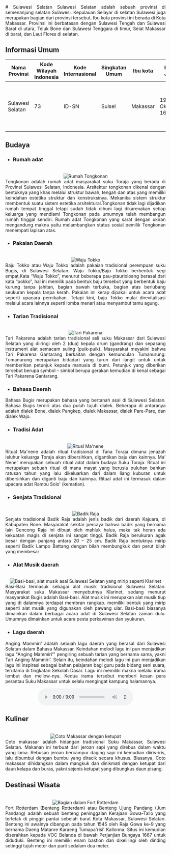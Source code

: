 <div align="justify">
   # Sulawesi Selatan
   Sulawesi Selatan adalah sebuah provinsi di semenanjung selatan Sulawesi. Kepulauan Selayar di selatan Sulawesi juga merupakan bagian dari provinsi tersebut. Ibu kota provinsi ini berada di Kota Makassar. Provinsi ini berbatasan dengan Sulawesi Tengah dan Sulawesi Barat di utara, Teluk Bone dan Sulawesi Tenggara di timur, Selat Makassar di barat, dan Laut Flores di selatan.

   ## Informasi Umum
   | Nama Provinsi  | Kode Wilayah Indonesia | Kode Internasional | Singkatan Umum | Ibu kota |   Hari Jadi   | Lambang                                                              |
   |----------------|------------------------|--------------------|----------------|----------|---------------|----------------------------------------------------------------------|
   |Sulawesi Selatan|           73           |       ID-SN        | Sulsel         | Makassar |19 Oktober 1669| <div align="center"><img alt="Lambang" width="150" src="https://upload.wikimedia.org/wikipedia/commons/thumb/6/67/Coat_of_arms_of_South_Sulawesi.svg/90px-Coat_of_arms_of_South_Sulawesi.svg.png"/></div> |

   ## Budaya

   - ### Rumah adat
   <br/>
   <div align="center"><img alt="Rumah Tongkonan" src="https://upload.wikimedia.org/wikipedia/commons/thumb/e/ed/Tongkonan_Toraja.jpg/330px-Tongkonan_Toraja.jpg"/></div>
   Tongkonan adalah rumah adat masyarakat suku Toraja yang berada di Provinsi Sulawesi Selatan, Indonesia. Arsitektur tongkonan dikenal dengan bentuknya yang khas melalui struktur bawah, tengah dan atas yang memiliki keindahan estetika struktur dan konstruksinya. Mekanika sistem struktur membentuk suatu sistem estetika arsitektural.Tongkonan tidak lagi dijadikan rumah tempat tinggal tetapi sudah tidak dihuni lagi dikarenakan setiap keluarga yang mendiami Tongkonan pada umumnya telah membangun rumah tinggal sendiri. Rumah adat Tongkonan yang sarat dengan ukiran mengandung makna yaitu melambangkan status sosial pemilik Tongkonan menempati lapisan atas.
   
   - ### Pakaian Daerah
   <br/>
   <div align="center"><img alt="Waju Tokko" src="https://upload.wikimedia.org/wikipedia/commons/thumb/a/af/Pengantin_bugis_-_panoramio.jpg/121px-Pengantin_bugis_-_panoramio.jpg"/></div>
   Baju Tokko atau Waju Tokko adalah pakaian tradisional perempuan suku Bugis, di Sulawesi Selatan. Waju Tokko/Baju Tokko berbentuk segi empat,Kata “Waju Tokko”, menurut beberapa pau-ptaurioloang berasal dari kata “pokko”, hal ini memilik pada bentuk baju tersebut yang berbentuk baju kurung tanpa jahitan, bagian bawah terbuka, bagian atas berlubang seukuran kepala tanpa kerah. Pakaian ini kerap dipakai untuk acara adat seperti upacara pernikahan. Tetapi kini, baju Tokko mulai direvitalisasi melalui acara lainnya seperti lomba menari atau menyambut tamu agung.
   
   - ### Tarian Tradisional
   <br/>
   <div align="center"><img alt="Tari Pakarena" src="https://upload.wikimedia.org/wikipedia/commons/thumb/c/c4/Performing_pakarena_dance.jpg/330px-Performing_pakarena_dance.jpg"/></div>
   Tari Pakarena adalah tarian tradisional asli suku Makassar dari Sulawesi Selatan yang diiringi oleh 2 (dua) kepala drum (gandrang) dan sepasang instrument alat semacam suling (puik-puik). Masyarakat meyakini bahwa Tari Pakarena Gantarang berkaitan dengan kemunculan Tumanurung. Tumanurung merupakan bidadari yang turun dari langit untuk untuk memberikan petunjuk kepada manusia di bumi. Petunjuk yang diberikan tersebut berupa symbol – simbol berupa gerakan kemudian di kenal sebagai Tari Pakarena Gantarang.

   - ### Bahasa Daerah
   Bahasa Bugis merupakan bahasa yang bertanah asal di Sulawesi Selatan. Bahasa Bugis terdiri atas dua puluh tujuh dialek. Beberapa di antaranya adalah dialek Bone, dialek Pangkep, dialek Makassar, dialek Pare-Pare, dan dialek Wajo. 
   
   - ### Tradisi Adat
   <br/>
   <div align="center"><img alt="Ritusl Ma'nene" src="https://upload.wikimedia.org/wikipedia/commons/thumb/7/78/Manene_Tradisi_Ganti_Baju_Mayat_di_Tana_Toraja.jpg/330px-Manene_Tradisi_Ganti_Baju_Mayat_di_Tana_Toraja.jpg"/></div>
   Ritual Ma'nene adalah ritual tradisional di Tana Toraja dimana jenazah leluhur keluarga Toraja akan dibersihkan, digantikan baju dan kainnya. Ma' Nene' merupakan sebuah ritual adat dalam budaya Suku Toraja. Ritual ini merupakan sebuah ritual di mana mayat yang berusia puluhan bahkan ratusan tahun yang lalu dikeluarkan dari dalam liang kuburan untuk dibersihkan dan diganti baju dan kainnya. Ritual adat ini termasuk dalam upacara adat Rambu Solo' (kematian).
   
   - ### Senjata Tradisional
   <br/>
   <div align="center"><img alt="Badik Raja" src="https://cdnwpedutorenews.gramedia.net/wp-content/uploads/2022/06/30135808/image003-4.png"/></div>
   Senjata tradisional Badik Raja adalah jenis badik dari daerah Kajuara, di Kabupaten Bone. Masyarakat sekitar percaya bahwa badik yang bernama lain Gencong Raja ini dibuat oleh mahluk halus, maka tak heran ada kekuatan magis di senjata ini sangat tinggi. Badik Raja berukuran agak besar dengan panjang antara 20 – 25 cm. Badik Raja bentuknya mirip seperti Badik Lampo Battang dengan bilah membungkuk dan perut bilah yang membesar
   
   - ### Alat Musik daerah
   <br/>
   <div align="center"><img alt="Basi-basi, alat musik asal Sulawesi Selatan yang mirip seperti Klarinet" src="https://pdbifiles.nos.jkt-1.neo.id/files/2019/01/01/roro_Basi-Basi.jpg"/></div>
   Basi-Basi termasuk sebagai alat musik tradisional Sulawesi Selatan. Masyarakat suku Makassar menyebutnya Klarinet, sedang menurut masyarakat Bugis adalah Basi-basi. Alat musik ini merupakan alat musik tiup yang di dalamnya terdapat membran rangkap. memiliki bentuk yang mirip seperti alat musik yang digunakan oleh pawang ular. Basi-basi biasanya dimainkan dalam berbagai acara adat di Sulawesi Selatan zaman dulu. Umumnya dimainkan untuk acara pesta perkawinan dan syukuran.
   
   - ### Lagu daerah
   Anging Mammiriʼ adalah sebuah lagu daerah yang berasal dari Sulawesi Selatan dalam Bahasa Makassar. Keindahan melodi lagu ini pun menjadikan lagu "Anging Mammiriʼ" pengiring sebuah tarian yang bernama sama, yakni Tari Anging Mammiriʼ. Selain itu, keindahan melodi lagu ini pun menjadikan lagu ini inspirasi sebagai bahan pelajaran bagi guru pada bidang seni suara, terutama di tingkatan Sekolah Dasar. Lagu ini memiliki makna melalui irama lembut dan mellow-nya. Kedua irama tersebut memberi kesan para perantau Suku Makassar untuk selalu mengingat kampung halamannya.
   <br/>
   <div align="center"><audio controls src="..."></audio></div>
   
   ## Kuliner
   <br/>
   <div align="center"><img alt="Coto Makassar dengan ketupat" src="https://upload.wikimedia.org/wikipedia/commons/thumb/c/c1/Coto_Makassar_dish.JPG/330px-Coto_Makassar_dish.JPG"/></div>
   Coto makassar adalah hidangan tradisional Suku Makassar, Sulawesi Selatan. Makanan ini terbuat dari jeroan sapi yang direbus dalam waktu yang lama. Rebusan jeroan bercampur daging sapi ini kemudian diiris-iris, lalu dibumbui dengan bumbu yang diracik secara khusus. Biasanya, Coto makassar dihidangkan dalam mangkuk dan dinikmati dengan ketupat dari daun kelapa dan buras, yakni sejenis ketupat yang dibungkus daun pisang.

   ## Destinasi Wisata
   <br/>
   <div align="center"><img alt="Bagian dalam Fort Rotterdam" src="https://upload.wikimedia.org/wikipedia/commons/thumb/e/e0/Fort_Rotterdam%2C_Makassar%2C_Indonesia_-_20100227-02.jpg/413px-Fort_Rotterdam%2C_Makassar%2C_Indonesia_-_20100227-02.jpg"/></div>
   Fort Rotterdam (Benteng Rotterdam) atau Benteng Ujung Pandang (Jum Pandang) adalah sebuah benteng peninggalan Kerajaan Gowa-Tallo yang terletak di pinggir pantai sebelah barat Kota Makassar, Sulawesi Selatan. Benteng ini awalnya dibangun pada tahun 1545 oleh Raja Gowa ke-9 yang bernama Daeng Matanre Karaeng Tumapa'risi' Kallonna. Situs ini kemudian diserahkan kepada VOC Belanda di bawah Perjanjian Bungaya 1667 untuk diduduki. Benteng ini memiliki enam bastion dan dikelilingi oleh dinding setinggi tujuh meter dan parit sedalam dua meter.
</div>